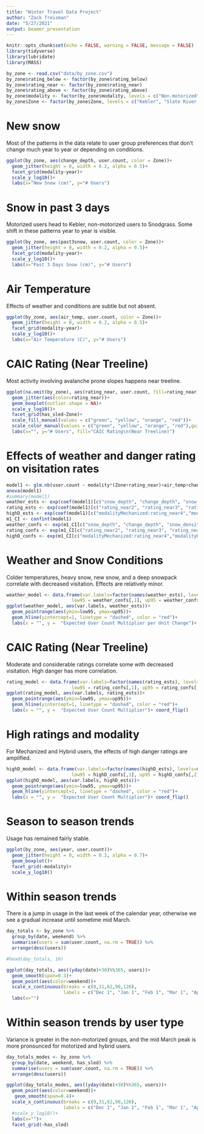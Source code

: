 ```yaml
---
title: "Winter Travel Data Project"
author: "Zack Treisman"
date: "5/27/2021"
output: beamer_presentation
---
```


```r
knitr::opts_chunk$set(echo = FALSE, warning = FALSE, message = FALSE)
library(tidyverse)
library(lubridate)
library(MASS)

by_zone <- read.csv("data/by_zone.csv")
by_zone$rating_below <- factor(by_zone$rating_below)
by_zone$rating_near <- factor(by_zone$rating_near)
by_zone$rating_above <- factor(by_zone$rating_above)
by_zone$modality <- factor(by_zone$modality, levels = c("Non.motorized", "Mechanized", "Hybrid", "Motorized"))
by_zone$Zone <- factor(by_zone$Zone, levels = c("Kebler", "Slate River Rd", "Washington Gulch", "East River", "Brush/Cement"))
```


#  New snow

Most of the patterns in the data relate to user group preferences that don't change much year to year or depending on conditions.

```r
ggplot(by_zone, aes(change_depth, user.count, color = Zone))+
  geom_jitter(height = 0, width = 0.2, alpha = 0.5)+
  facet_grid(modality~year)+
  scale_y_log10()+
  labs(x="New Snow (cm)", y="# Users")
```

#  Snow in past 3 days

Motorized users head to Kebler, non-motorized users to Snodgrass. Some shift in these patterns year to year is visible.

```r
ggplot(by_zone, aes(past3snow, user.count, color = Zone))+
  geom_jitter(height = 0, width = 0.2, alpha = 0.5)+
  facet_grid(modality~year)+
  scale_y_log10()+
  labs(x="Past 3 Days Snow (cm)", y="# Users")
```

#  Air Temperature

Effects of weather and conditions are subtle but not absent.

```r
ggplot(by_zone, aes(air_temp, user.count, color = Zone))+
  geom_jitter(height = 0, width = 0.2, alpha = 0.5)+
  facet_grid(modality~year)+
  scale_y_log10()+
  labs(x="Air Temperature (C)", y="# Users")
```


#  CAIC Rating (Near Treeline)

Most activity involving avalanche prone slopes happens near treeline.

```r
ggplot(na.omit(by_zone), aes(rating_near, user.count, fill=rating_near))+
  geom_jitter(aes(color=rating_near))+
  geom_boxplot(outlier.shape = NA)+
  scale_y_log10()+
  facet_grid(has_sled~Zone)+
  scale_fill_manual(values = c("green", "yellow", "orange", "red"))+
  scale_color_manual(values = c("green", "yellow", "orange", "red"),guide=FALSE)+
  labs(x="", y="# Users", fill="CAIC Rating\n(Near Treeline)")

```


# Effects of weather and danger rating on visitation rates

\scriptsize

```r
model1 <- glm.nb(user.count ~ modality*(Zone+rating_near)+air_temp+change_depth+snow_depth+snow_density+weekend, data=by_zone)
anova(model1)
#summary(model1)
weather_ests <- exp(coef(model1)[c("snow_depth", "change_depth", "snow_density","air_temp")])
rating_ests <- exp(coef(model1)[c("rating_near2", "rating_near3", "rating_near4")])  
highD_ests <- exp(coef(model1)[c("modalityMechanized:rating_near4","modalityHybrid:rating_near4")]) 
m1_CI <- confint(model1)
weather_confs <- exp(m1_CI[c("snow_depth", "change_depth", "snow_density", "air_temp"),])
rating_confs <- exp(m1_CI[c("rating_near2", "rating_near3", "rating_near4"),])
highD_confs <- exp(m1_CI[c("modalityMechanized:rating_near4","modalityHybrid:rating_near4"),])
```

#  Weather and Snow Conditions

Colder temperatures, heavy snow, new snow, and a deep snowpack correlate with decreased visitation. Effects are relatively minor.

```r
weather_model <- data.frame(var.labels=factor(names(weather_ests), levels=names(weather_ests)), weather_ests, 
                        low95 = weather_confs[,1], up95 = weather_confs[,2])
ggplot(weather_model, aes(var.labels, weather_ests))+
  geom_pointrange(aes(ymin=low95, ymax=up95))+
  geom_hline(yintercept=1, linetype = "dashed", color = "red")+
  labs(x = "", y =  "Expected User Count Multiplier per Unit Change")+ coord_flip()
```

#  CAIC Rating (Near Treeline)

Moderate and considerable ratings correlate some with decreased visitation. High danger has more correlation.

```r
rating_model <- data.frame(var.labels=factor(names(rating_ests), levels=names(rating_ests)), rating_ests, 
                        low95 = rating_confs[,1], up95 = rating_confs[,2])
ggplot(rating_model, aes(var.labels, rating_ests))+
  geom_pointrange(aes(ymin=low95, ymax=up95))+
  geom_hline(yintercept=1, linetype = "dashed", color = "red")+
  labs(x = "", y =  "Expected User Count Multiplier")+ coord_flip()
```

#  High ratings and modality

For Mechanized and Hybrid users, the effects of high danger ratings are amplified.

```r
highD_model <- data.frame(var.labels=factor(names(highD_ests), levels=names(highD_ests)), highD_ests, 
                        low95 = highD_confs[,1], up95 = highD_confs[,2])
ggplot(highD_model, aes(var.labels, highD_ests))+
  geom_pointrange(aes(ymin=low95, ymax=up95))+
  geom_hline(yintercept=1, linetype = "dashed", color = "red")+
  labs(x = "", y =  "Expected User Count Multiplier")+ coord_flip()

```


#  Season to season trends

Usage has remained fairly stable.

```r
ggplot(by_zone, aes(year, user.count))+
  geom_jitter(height = 0, width = 0.2, alpha = 0.7)+
  geom_boxplot()+
  facet_grid(~modality)+
  scale_y_log10()
```


#  Within season trends

There is a jump in usage in the last week of the calendar year, otherwise we see a gradual increase until sometime mid March.

```r
day_totals <- by_zone %>% 
  group_by(date, weekend) %>%
  summarise(users = sum(user.count, na.rm = TRUE)) %>%
  arrange(desc(users))

#head(day_totals, 10)

ggplot(day_totals, aes((yday(date)+30)%%365, users))+
  geom_smooth(span=0.3)+
  geom_point(aes(color=weekend))+
  scale_x_continuous(breaks = c(0,31,62,90,120), 
                     labels = c("Dec 1", "Jan 1", "Feb 1", "Mar 1", "Apr 1"))+
  labs(x="")
```



#  Within season trends by user type

Variance is greater in the non-motorized groups, and the mid March peak is more pronounced for motorized and hybrid users.

```r
day_totals_modes <- by_zone %>% 
  group_by(date, weekend, has_sled) %>%
  summarise(users = sum(user.count, na.rm = TRUE)) %>%
  arrange(desc(users))

ggplot(day_totals_modes, aes((yday(date)+30)%%365, users))+
  geom_point(aes(color=weekend))+
   geom_smooth(span=0.4)+
  scale_x_continuous(breaks = c(0,31,62,90,120), 
                     labels = c("Dec 1", "Jan 1", "Feb 1", "Mar 1", "Apr 1"))+
  #scale_y_log10()+
  labs(x="")+
  facet_grid(~has_sled)
```



